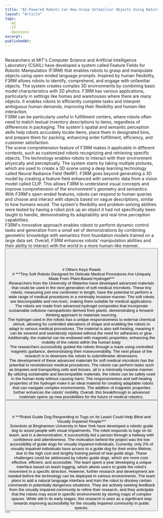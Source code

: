 ```yaml
---
title: "AI-Powered Robots Can Now Grasp Unfamiliar Objects Using Natural Language"
layout: "Article"
tags: 
  -AI 
  -IT
  -Opinions
excerpt:
publishedAt:
---
```

<br/>
Researchers at MIT's Computer Science and Artificial Intelligence Laboratory (CSAIL) have developed a system called Feature Fields for Robotic Manipulation (F3RM) that enables robots to grasp and manipulate objects using open-ended language prompts. Inspired by human flexibility, F3RM allows robots to identify, comprehend, and engage with unfamiliar objects. The system creates complex 3D environments by combining basic model characteristics with 2D photos. F3RM has various applications, particularly in settings like homes and warehouses where there are many objects. It enables robots to efficiently complete tasks and interpret ambiguous human demands, improving their flexibility and human-like interaction.
<br/>
F3RM can be particularly useful in fulfillment centers, where robots often need to match textual inventory descriptions to items, regardless of differences in packaging. The system's spatial and semantic perception skills help robots accurately locate items, place them in designated bins, and prepare them for packing, enhancing order fulfillment, efficiency, and customer satisfaction.
<br/>
The scene comprehension feature of F3RM makes it applicable in different contexts, such as customized robots recognizing and retrieving specific objects. The technology enables robots to interact with their environment physically and perceptually. The system starts by taking multiple pictures, which are used to create a 3D scene using a deep learning technology called Neural Radiance Field (NeRF). F3RM goes beyond generating a 3D model by creating a feature field enhanced with semantic data from a vision model called CLIP. This allows F3RM to understand visual concepts and improve comprehension of the environment's geometry and semantics.
<br/>
With F3RM's open-ended features, robots can respond to human queries and choose and interact with objects based on vague descriptions, similar to how humans would. The system's flexibility and problem-solving abilities were tested by having a robot pick up an object it had not specifically been taught to handle, demonstrating its adaptability and real-time perception capabilities.
<br/>
F3RM's innovative approach enables robots to perform dynamic control tasks and generalize from a small set of demonstrations by combining geometric knowledge with semantics from foundation models trained on a large data set. Overall, F3RM enhances robots' manipulation abilities and their ability to interact with the world in a more human-like manner.
<br/>
<Button
  address="https://www.techtimes.com/articles/298376/20231106/mit-unveils-f3rm-ai-powered-robots-now-grasp-unfamiliar-objects.htm"
  text="Source"
/>
<br/>
<br/>
<br/>
<br/>
# Others Keys Reads
<br/>
# ***Tiny Soft Robots Designed for Delicate Medical Procedures Are Uniquely Made From Plant-Based Hydrogel***
<br/>
Researchers from the University of Waterloo have developed advanced materials that could be used in the next generation of soft medical microbots. These tiny robots, measuring just one centimeter in length, have the potential to perform a wide range of medical procedures in a minimally invasive manner. The soft robots are biocompatible and non-toxic, making them suitable for medical applications. The robots are made from advanced hydrogel composites that incorporate sustainable cellulose nanoparticles derived from plants, demonstrating a forward-thinking approach to materials sourcing.
<br/>
The hydrogel used in the robots has a unique responsiveness to external chemical stimuli, allowing for controlled alterations of shape and enabling the robots to adapt to various medical procedures. The material is also self-healing, meaning it can be severed and seamlessly rejoined without the need for adhesives or glue. Additionally, the material can be endowed with magnetic properties, enhancing the mobility of the robots within the human body.
<br/>
The researchers successfully guided the robots through a maze using controlled magnetic guidance, demonstrating their maneuverability. The next phase of the research is to downsize the robots to submillimeter dimensions.
<br/>
The development of these advanced materials for soft medical microbots has the potential to revolutionize medical procedures. The robots can perform tasks such as biopsies and transporting cells and tissues, all in a minimally invasive manner. By utilizing sustainable and biocompatible materials, the robots can be safely used in the human body without causing harm. The responsiveness and self-healing properties of the hydrogel make it an ideal material for creating adaptable robots that can navigate complex environments. The addition of magnetic properties further enhances the robots' mobility. Overall, this breakthrough in advanced materials opens up new possibilities for the future of medical robotics.
<br/>
<Button
  address="https://www.techtimes.com/articles/297896/20231024/plant-based-hydrogel-used-tiny-soft-robots-medical-procedures.htm"
  text="Source"
/>
<br/>
<br/>
<br/>
# ***Robot Guide Dog Responding to Tugs on Its Leash Could Help Blind and Visually Impaired People***
<br/>
Scientists at Binghamton University in New York have developed a robotic guide dog to assist people with visual impairments. The robot responds to tugs on its leash, and in a demonstration, it successfully led a person through a hallway with confidence and attentiveness. The motivation behind the project was the low accessibility of guide dogs for visually impaired individuals. Currently, only 2% of visually impaired individuals have access to a guide dog for their entire lifetime, due to the high cost and lengthy training period of real guide dogs. These challenges could be addressed by robotic guide dogs, which are more cost-effective, efficient, and accessible. The team spent a year developing a unique interface based on leash tugging, which allows users to guide the robot's movement in a specific direction. However, further research and development are needed before the technology can be deployed in various environments. The team plans to add a natural language interface and train the robot to disobey certain commands in potentially dangerous situations. They are actively seeking feedback from the visually impaired community to refine their research, and they anticipate that the robots may excel in specific environments by storing maps of complex spaces. While still in its early stages, this research is seen as a significant step towards improving accessibility for the visually impaired community in public spaces.
<br/>
<Button
  address="https://www.techtimes.com/articles/298146/20231031/robot-guide-dog-responding-tugs-leash-help-blind-visually-impaired.htm"
  text="Source"
/>